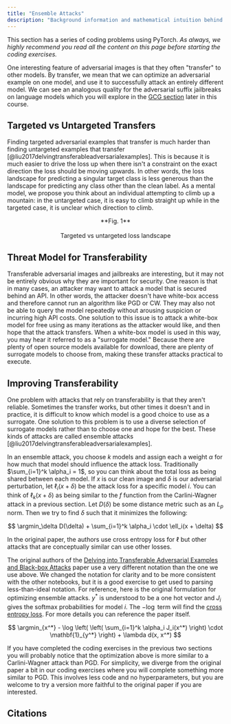 ```yaml
---
title: "Ensemble Attacks"
description: "Background information and mathematical intuition behind ensemble attacks on image classifiers."
---
```


This section has a series of coding problems using PyTorch. _As always, we highly recommend you read
all the content on this page before starting the coding exercises._

<ExerciseButtons
  githubUrl="https://github.com/zroe1/xlab-ai-security/blob/main/working/ensemble.ipynb"
  colabUrl="https://colab.research.google.com/github/zroe1/xlab-ai-security/blob/main/working/ensemble.ipynb"
/>

One interesting feature of adversarial images is that they often "transfer" to
other models. By transfer, we mean that we can optimize an adversarial example on
one model, and use it to successfully attack an entirely different model. We can
see an analogous quality for the adversarial suffix jailbreaks on language models
which you will explore in the [GCG section](https://xlabaisecurity.com/jailbreaking/gcg/) later in this course.

## Targeted vs Untargeted Transfers

Finding targeted adversarial examples that transfer is much harder than finding untargeted examples
that transfer [@liu2017delvingtransferableadversarialexamples].
This is because it is much easier to drive the loss up when there isn't a constraint
on the exact direction the loss should be moving upwards. In other words,
the loss landscape for predicting a singular target class is less generous than
the landscape for predicting any class other than the clean label. As a mental model, we propose
you think about an individual attempting to climb up a mountain: in the untargeted case,
it is easy to climb straight up while in the targeted case, it is unclear which direction to
climb.

<p align="center">
  <ThemeImage
    lightSrc="/images/targeted_light.png"
    darkSrc="/images/targeted_dark.png"
    alt="Targeted vs untargeted loss landscape"
    style={{ align: "center", width: "80%", display: "block", margin: "0 auto" }}
  />
</p>

<div align="center">
  **Fig. 1** <br></br>Targeted vs untargeted loss landscape
</div>

## Threat Model for Transferability

Transferable adversarial images and jailbreaks are interesting, but it may not be
entirely obvious why they are important for security. One reason is that in many cases,
an attacker may want to attack a model that is secured behind an API. In other words,
the attacker doesn't have white-box access and therefore cannot run an algorithm like
PGD or CW. They may also not be able to query the model repeatedly without arousing
suspicion or incurring high API costs. One solution to this issue is to attack a white-box
model for free using as many iterations as the attacker would like, and then hope
that the attack transfers. When a white-box model is used in this way, you may hear
it referred to as a "surrogate model." Because there are plenty of open source models available for
download, there are plenty of surrogate models to choose from, making these transfer attacks practical to execute.

## Improving Transferability

One problem with attacks that rely on transferability is that they aren't reliable.
Sometimes the transfer works, but other times it doesn't and in practice, it is difficult
to know which model is a good choice to use as a surrogate. One solution to this
problem is to use a diverse selection of surrogate models rather
than to choose one and hope for the best. These kinds of attacks are called ensemble
attacks [@liu2017delvingtransferableadversarialexamples].

In an ensemble attack, you choose $k$ models and assign each a weight $\alpha$ for how much that model should
influence the attack loss. Traditionally $\sum_{i=1}^k \alpha_i = 1$, so you can think about
the total loss as being shared between each model. If $x$ is our clean image and $\delta$ is our adversarial
perturbation, let $\ell_i(x + \delta)$ be the attack loss for a specific model $i$.
You can think of $\ell_k(x + \delta)$ as being similar to the $f$ function from
the Carlini-Wagner attack in a previous section. Let $D(\delta)$ be some distance
metric such as an $L_p$ norm. Then we try to find $\delta$ such
that it minimizes the following:

$$
\argmin_\delta D(\delta) + \sum_{i=1}^k \alpha_i \cdot \ell_i(x + \delta)
$$

In the original paper, the authors use cross entropy loss for $\ell$ but other attacks
that are conceptually similar can use other losses.

<Dropdown title="Comments on notation">

The original authors of the [Delving into Transferable Adversarial Examples and Black-box Attacks](https://arxiv.org/pdf/1611.02770)
paper use a very different notation than the one we use above. We changed the notation
for clarity and to be more consistent with the other notebooks,
but it is a good exercise to get used to parsing less-than-ideal notation. For reference,
here is the original formulation for optimizing ensemble attacks. $y^*$ is understood to be
a one hot vector and $J_i$ gives the softmax probabilities for model $i$. The $-\log$ term
will find the [cross entropy loss](https://docs.pytorch.org/docs/2.7/generated/torch.nn.CrossEntropyLoss.html). For more details
you can reference the paper itself.

$$
\argmin_{x^*} - \log \left( \left( \sum_{i=1}^k \alpha_i J_i(x^*) \right) \cdot \mathbf{1}_{y^*} \right) + \lambda d(x, x^*)
$$

</Dropdown>

If you have completed the coding exercises in the previous two sections you will
probably notice that the optimization above is more similar to a Carlini-Wagner
attack than PGD. For simplicity, we diverge from the original paper a bit in our
coding exercises where you will complete something more similar to PGD. This involves
less code and no hyperparameters, but you are welcome to try a version more faithful to
the original paper if you are interested.

<NextPageButton />

## Citations
